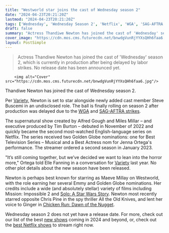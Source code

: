 ```yaml
---
title: "Westworld star joins the cast of Wednesday season 2"
date: "2024-04-23T20:21:20Z"
lastmod: "2024-04-23T20:21:20Z"
tags: ['Wednesday', 'Wednesday Season 2', 'Netflix', 'WGA', 'SAG-AFTRA', 'Tim Burton', 'Golden Globes', 'Westworld', 'Mission: Impossible 2', 'Solo: A Star Wars Story', 'All the Old Knives', 'Chicken Run: Dawn of the Nugget']
draft: false
summary: "Actress Thandiwe Newton has joined the cast of 'Wednesday' season 2, which is currently in production after being delayed by labor strikes. No release date has been announced yet."
cover_image: "https://cdn.mos.cms.futurecdn.net/bnwdgVunRjYYXsQHh6faa6.jpg" 
layout: PostSimple
---
```

> Actress Thandiwe Newton has joined the cast of 'Wednesday' season 2, which is currently in production after being delayed by labor strikes. No release date has been announced yet.


        <img alt="Cover" src="https://cdn.mos.cms.futurecdn.net/bnwdgVunRjYYXsQHh6faa6.jpg"/>
        
Thandiwe Newton has joined the cast of Wednesday season 2.

Per [Variety](https://variety.com/2024/film/global/al-pacino-dan-stevens-the-ritual-horror-david-midell-1235979115/), Newton is set to star alongside newly added cast member Steve Buscemi in an undisclosed role. The ball is finally rolling on season 2 after production was delayed due to the [WGA](https://www.gamesradar.com/writers-strike-2023-wga-guide/) and [SAG-AFTRA strikes](https://www.gamesradar.com/actors-strike-sag-aftra-2023-explained/).

The supernatural show created by Alfred Gough and Miles Millar – and executive produced by Tim Burton – debuted in November of 2022 and quickly became the second most-watched English-language series on Netflix. The series received two Golden Globe nominations: one for Best Television Series – Musical and a Best Actress nom for Jenna Ortega's performance. The streamer ordered a second season in January 2023.

"It’s still coming together, but we’ve decided we want to lean into the horror more," Ortega told Elle Fanning in a conversation for [Variety](https://variety.com/2023/tv/features/jenna-ortega-elle-fanning-social-media-bad-auditions-1235631696/) last year. No other plot details about the new season have been released.

Newton is perhaps best known for starring as Maeve Millay on Westworld, with the role earning her several Emmy and Golden Globe nominations. Her credits include a wide (and absolutely stellar) variety of films including Mission: Impossible 2 and [Solo: A Star Wars Story](https://www.gamesradar.com/solo-a-star-wars-story-review/). Newton most recently starred opposite Chris Pine in the spy thriller All the Old Knives, and lent her voice to Ginger in [Chicken Run: Dawn of the Nugget](https://www.gamesradar.com/uk/chicken-run-dawn-of-the-nugget/).

Wednesday season 2 does not yet have a release date. For more, check out our list of the best [new shows](https://www.gamesradar.com/new-tv-shows/) coming in 2024 and beyond, or, check out the [best Netflix shows](https://www.gamesradar.com/best-netflix-shows/) to stream right now.
        